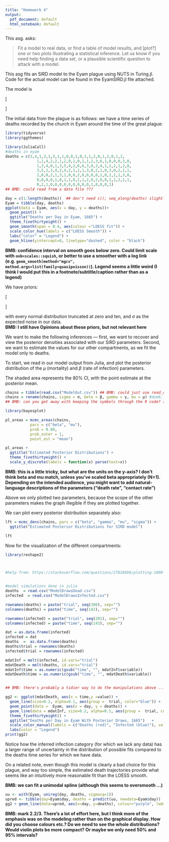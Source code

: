 ```yaml
---
title: "Homework 4"
output:
  pdf_document: default
  html_notebook: default
---
```


This asg. asks:

>  Fit a model to real data, or find a table of model results, and [plot?] one or two plots illustrating a statistical inference. Let us know if you need help finding a data set, or a plausible scientific question to attack with a model.


\section{Model}

This asg fits an SIRD model to the Eyam plague using NUTS in Turing.jl. Code for the actual model can be found in the EyamSIRD.jl file attached.\

The model is 

\[ 
\begin{aligned}
&\frac{d S}{d t}=-\frac{\beta I S}{N} \\
&\frac{d I}{d t}=\frac{\beta I S}{N}-\gamma I-\mu I \\
&\frac{d R}{d t}=\gamma I \\
&\frac{d D}{d t}=\mu I
\end{aligned}
\]

The initial data from the plague is as follows: we have a time series of deaths recorded by the church in Eyam around the time of the great plague:

```r

library(tidyverse)
library(ggthemes)

library(JuliaCall)
#deaths in eyam
deaths = c(3,4,1,3,1,3,1,1,0,0,1,0,1,1,2,0,1,2,0,1,2,
              1,1,4,2,2,1,2,0,1,0,1,1,2,3,6,1,0,0,0,3,0,
              1,3,4,0,1,3,5,4,2,6,6,3,0,3,4,1,1,2,1,2,8,
              3,5,1,3,4,2,4,2,1,1,1,3,0,2,1,0,3,0,2,1,1,
              2,0,0,2,1,3,1,0,0,2,0,0,0,0,1,0,1,1,1,3,0,
              0,0,0,0,1,0,1,1,0,1,1,2,0,2,0,0,1,1,2,1,1,
              0,2,1,0,0,0,0,0,0,0,0,0,1,0,0,0,1)
## BMB: could read from a data file ???

day = c(1:length(deaths))  ## don't need c(); seq_along(deaths) slightly better
Eyam = tibble(day, deaths)
ggplot(data = Eyam, aes(x = day, y = deaths))+
  geom_point() +
  ggtitle("Deaths per Day in Eyam, 1665") +
  theme_fivethirtyeight() +
  geom_smooth(span = 0.4, aes(colour ="LOESS fit")) +
  scale_color_hue(labels = c("LOESS Smooth")) +
  labs("color" = "Legend") +
  geom_hline(yintercept=0, linetype="dashed", color = "black")
```

**BMB: confidence interval on smooth goes below zero.  Could limit scale with `oob=scales::squish`, or
better to use a smoother with a log link (e.g. `geom_smooth(method="mgcv", method.args=list(family=quasipoisson))`).
Legend seems a little weird (I think I would put this in a footnote/subtitle/caption rather than as a legend)**

We have priors:



\[   
\begin{aligned}
  &\sigma \sim \text { Inv-Gamma }(3,1)\\
  &\beta \sim \mathcal{N}(0.9, 4)\\
  &\gamma \sim \mathcal{N}(0.4, 4)\\
  &\mu \sim \mathcal{N}(0.4, 4)
\end{aligned}
\]


with every normal distribution truncated at zero and ten, and $\sigma$ as the expected noise in our data.\
**BMB: I still have Opinions about these priors, but not relevant here**

We want to make the following inferences --- first, we want to recover and view the posterior densities associated with our SIRD parameters. Second, we want to estimate the values for our other compartments, as we fit the model only to deaths.  \


To start, we read in our model output from Julia, and plot the posterior distribution of the $\mu$ (mortality) and $\beta$ (rate of infection) parameters.

The shaded area represents the 80% CI, with the point estimate at the posterior mean. 


```r
chains = tibble(read.csv("ModelOut.csv")) ## BMB: could just use read_csv(), would get as a tibble immediately
chains = rename(chains, sigma = σ, beta = β, gamma = γ, mu = μ) #dumb, from julia code
## BMB: can you get away with keeping the symbols through the R code? (Might work, although much more fragile/may break in some contexts)

library(bayesplot)

pl_areas = mcmc_areas(chains,
           pars = c("beta", "mu"),
           prob = 0.80,
           prob_outer = 1,
           point_est = "mean")

pl_areas +
  ggtitle("Estimated Posterior Distributions") +
  theme_fivethirtyeight() +
  scale_y_discrete(labels = function(x) parse(text=x))
```

**BMB: this is a little tricky, but what are the units on the y-axis? I don't think beta and mu match, unless you've scaled beta appropriately (N=1).
Depending on the intended audience, you might want to add natural-language descriptions of the parameters ("death rate", "contact rate")**

Above we only plotted two parameters, because the scope of the other parameters makes the graph illegible if they are plotted together.\

We can plot every posterior distribution separately also:

```r

lft = mcmc_dens(chains, pars = c("beta", "gamma", "mu", "sigma")) + 
  ggtitle("Estimated Posterior Distributions for SIRD model") 

lft  
```

Now for the visualization of the different compartments:

```r
library(reshape2)



#help from: https://stackoverflow.com/questions/27826666/plotting-1000-lines-with-ggplot2


#model simulations done in julia
deaths  = read.csv("ModelDrawsDead.csv")
infected  = read.csv("ModelDrawsInfected.csv")

rownames(deaths) = paste("trial", seq(200), sep="")
colnames(deaths) = paste("time", seq(142), sep="")

rownames(infected) = paste("trial", seq(201), sep="")
colnames(infected) = paste("time", seq(143), sep="")

dat = as.data.frame(infected)
infected = dat
deaths  =  as.data.frame(deaths)
deaths$trial = rownames(deaths)
infected$trial = rownames(infected)

mdatInf = melt(infected, id.vars="trial")
mdatDeath = melt(deaths, id.vars="trial")
mdatInf$time = as.numeric(gsub("time", "", mdatInf$variable))
mdatDeath$time = as.numeric(gsub("time", "", mdatDeath$variable))


## BMB: there's probably a tidier way to do the manipulations above ...

gg2 <- ggplot(mdatDeath, aes(x = time,y =value)) +
  geom_line(size=0.2, alpha=0.1, aes(group =  trial, color="blue")) +
  geom_point(data =  Eyam, aes(x = day, y = deaths)) +
  geom_line(data = mdatInf, size=0.2, alpha=0.1, aes(group =  trial, color = "red"))+
  theme_fivethirtyeight() + 
  ggtitle("Deaths per Day in Eyam With Posterior Draws, 1665")   +
  scale_color_manual(labels = c("Deaths (red)", "Infected (blue)"), values = c("red", "blue")) +
  labs(color = "Legend")
print(gg2)
```


Notice how the inferred infection category (for which we lack any data) has a larger range of uncertainty in the distribution of possible fits compared to the deaths time series for which we have data. \

On a related note, even though this model is clearly a bad choice for this plague, and way too simple, the estimated death trajectories provide what seems like an intuitively more reasonable fit than the LOESS smooth. 


**BMB: we can fit a unimodal spline (although this seems to oversmooth ...)**

```r
uu <- with(Eyam, unireg(day, deaths, sigmasq=1))
upred <- tibble(day=Eyam$day, deaths = predict(uu, newdata=Eyam$day))
gg2 + geom_line(data=upred, aes(x=day, y=deaths), colour="purple", lwd=2)
```

**BMB: mark 2.2/3. There's a lot of effort here, but I think more of the emphasis was on the modeling rather than on the graphical display. How did you choose colours etc.? Do we need to see the whole distributions? Would violin plots be more compact? Or maybe we only need 50% and 95% intervals?**










